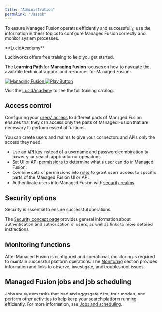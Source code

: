 ```yaml
---
title: "Administration"
permalink: "7asssb"
---
```


To ensure Managed Fusion operates efficiently and successfully, use the information in these topics to configure Managed Fusion correctly and monitor system processes.

<Note>
**LucidAcademy**

Lucidworks offers free training to help you get started.

The **Learning Path** for **Managing Fusion** focuses on how to navigate the available technical support and resources for Managed Fusion:

<Frame>
  <a href="https://academy.lucidworks.com/path/managing-fusion" target="_blank">
    <div class="note-image-wrapper">
      <img noZoom src="/assets/images/training-covers/foundation.png" alt="Managing Fusion" class="note-image" />
      <img noZoom src="/images/play-btn.svg" alt="Play Button" class="note-image-overlay" />
    </div>
  </a>
</Frame>


Visit the [LucidAcademy](https://academy.lucidworks.com) to see the full training catalog.

</Note>

## Access control

Configuring your [users' access](/managed-fusion/5.9/24whk5/access-control) to different parts of Managed Fusion ensures that they can access only the parts of Managed Fusion that are necessary to perform essential fuctions.

You can create users and realms to give your connectors and APIs only the access they need.

* Use an [API key](/managed-fusion/5.9/rrlnf6/api-keys) instead of a username and password combination to power your search application or operations.
* Set UI or API [permissions](/managed-fusion/5.9/ro1m7q/permissions) to determine what a user can do in Managed Fusion.
* Combine sets of permissions into [roles](/managed-fusion/5.9/ydvorx/roles) to grant users access to specific parts of the Managed Fusion UI or API.
* Authenticate users into Managed Fusion with [security realms](/managed-fusion/5.9/sq6b80/security-realms).

## Security options

Security is essential to ensure successful operations.

The [Security concept page](/managed-fusion/5.9/yu6e93/security) provides general information about authentication and authorization of users, as well as links to more detailed instructions.

## Monitoring functions

After Managed Fusion is configured and operational, monitoring is required to maintain successful platform operations. The [Monitoring](/managed-fusion/5.9/tfhq50/monitoring) section provides information and links to observe, investigate, and troubleshoot issues.

## Managed Fusion jobs and job scheduling

Jobs are system tasks that load and aggregate data, train models, and perform other activities to help keep your search platform running efficiently. For more information, see [Jobs and scheduling](/managed-fusion/5.9/mz6jhc/jobs-and-scheduling).